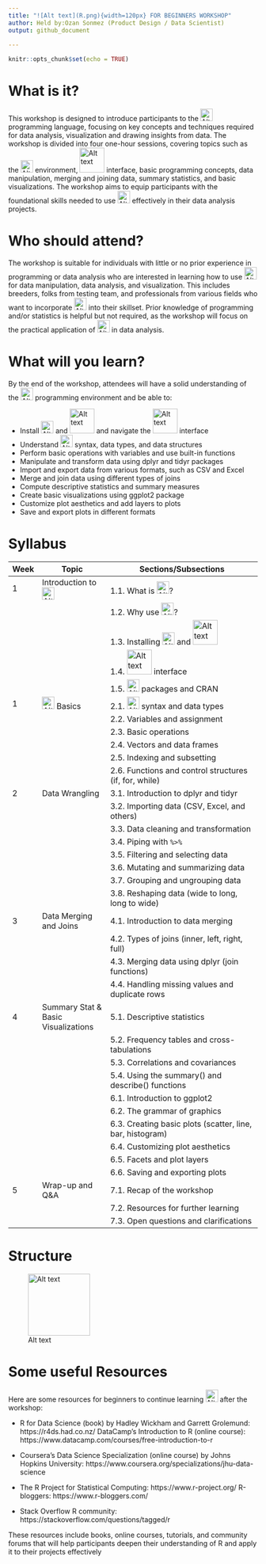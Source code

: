```yaml
---
title: "![Alt text](R.png){width=120px} FOR BEGINNERS WORKSHOP"
author: Held by:Ozan Sonmez (Product Design / Data Scientist) 
output: github_document
    
---
```


```r
knitr::opts_chunk$set(echo = TRUE)
```

# What is it?

This workshop is designed to introduce participants to the ![Alt text](R.png){width=25px} programming language, focusing on key concepts and techniques required for data analysis, visualization and drawing insights from data. The workshop is divided into four one-hour sessions, covering topics such as the ![Alt text](R.png){width=25px} environment, ![Alt text](RS.png){width=50px} interface, basic programming concepts, data manipulation, merging and joining data, summary statistics, and basic visualizations. The workshop aims to equip participants with the foundational skills needed to use ![Alt text](R.png){width=25px} effectively in their data analysis projects.

# Who should attend?

The workshop is suitable for individuals with little or no prior experience in programming or data analysis who are interested in learning how to use ![Alt text](R.png){width=25px} for data manipulation, data analysis, and visualization. This includes breeders, folks from testing team, and professionals from various fields who want to incorporate ![Alt text](R.png){width=25px} into their skillset. Prior knowledge of programming and/or statistics is helpful but not required, as the workshop will focus on the practical application of ![Alt text](R.png){width=25px} in data analysis.

# What will you learn?

By the end of the workshop, attendees will have a solid understanding of the ![Alt text](R.png){width=25px} programming environment and be able to:

* Install ![Alt text](R.png){width=25px} and ![Alt text](RS.png){width=50px} and navigate the ![Alt text](RS.png){width=50px} interface
* Understand ![Alt text](R.png){width=25px} syntax, data types, and data structures
* Perform basic operations with variables and use built-in functions
* Manipulate and transform data using dplyr and tidyr packages
* Import and export data from various formats, such as CSV and Excel
* Merge and join data using different types of joins
* Compute descriptive statistics and summary measures
* Create basic visualizations using ggplot2 package
* Customize plot aesthetics and add layers to plots
* Save and export plots in different formats

# Syllabus

| Week | Topic                     | Sections/Subsections                                         |
|------|---------------------------|---------------------------------------------------------------|
| 1    | Introduction to ![Alt text](R.png){width=25px}         | 1.1. What is ![Alt text](R.png){width=25px}?                                              |
|      |                           | 1.2. Why use ![Alt text](R.png){width=25px}?                                              |
|      |                           | 1.3. Installing ![Alt text](R.png){width=25px} and ![Alt text](RS.png){width=50px}                                |
|      |                           | 1.4. ![Alt text](RS.png){width=50px} interface                                       |
|      |                           | 1.5. ![Alt text](R.png){width=25px} packages and CRAN                                     |
| 1    | ![Alt text](R.png){width=25px} Basics                  | 2.1. ![Alt text](R.png){width=25px} syntax and data types                                 |
|      |                           | 2.2. Variables and assignment                                |
|      |                           | 2.3. Basic operations                                        |
|      |                           | 2.4. Vectors and data frames                                 |
|      |                           | 2.5. Indexing and subsetting                                 |
|      |                           | 2.6. Functions and control structures (if, for, while)       |
| 2    | Data Wrangling            | 3.1. Introduction to dplyr and tidyr                         |
|      |                           | 3.2. Importing data (CSV, Excel, and others)                 |
|      |                           | 3.3. Data cleaning and transformation                         |
|      |                           | 3.4. Piping with `%>%`                                       |
|      |                           | 3.5. Filtering and selecting data                             |
|      |                           | 3.6. Mutating and summarizing data                            |
|      |                           | 3.7. Grouping and ungrouping data                             |
|      |                           | 3.8. Reshaping data (wide to long, long to wide)              |
|3     | Data Merging and Joins    | 4.1. Introduction to data merging                             |
|      |                           | 4.2. Types of joins (inner, left, right, full)                |
|      |                           | 4.3. Merging data using dplyr (join functions)                |
|      |                           | 4.4. Handling missing values and duplicate rows                |
|4     | Summary Stat & Basic Visualizations      | 5.1. Descriptive statistics                                   |
|      |                           | 5.2. Frequency tables and cross-tabulations                   |
|      |                           | 5.3. Correlations and covariances                             |
|      |                           | 5.4. Using the summary() and describe() functions             |
|      |                           | 6.1. Introduction to ggplot2                                  |
|      |                           | 6.2. The grammar of graphics                                  |
|      |                           | 6.3. Creating basic plots (scatter, line, bar, histogram)     |
|      |                           | 6.4. Customizing plot aesthetics                              |
|      |                           | 6.5. Facets and plot layers                                   |
|      |                           | 6.6. Saving and exporting plots                               |
|5     | Wrap-up and Q&A           | 7.1. Recap of the workshop                                    |
|      |                           | 7.2. Resources for further learning                           |
|      |                           | 7.3. Open questions and clarifications                         |

# Structure

![Alt text](ST.png){width=125px}

# Some useful Resources

Here are some resources for beginners to continue learning ![Alt text](R.png){width=25px} after the workshop:

* R for Data Science (book) by Hadley Wickham and Garrett Grolemund: https://r4ds.had.co.nz/
DataCamp's Introduction to R (online course): https://www.datacamp.com/courses/free-introduction-to-r

* Coursera's Data Science Specialization (online course) by Johns Hopkins University: https://www.coursera.org/specializations/jhu-data-science

* The R Project for Statistical Computing: https://www.r-project.org/
R-bloggers: https://www.r-bloggers.com/

* Stack Overflow R community: https://stackoverflow.com/questions/tagged/r

These resources include books, online courses, tutorials, and community forums that will help participants deepen their understanding of R and apply it to their projects effectively